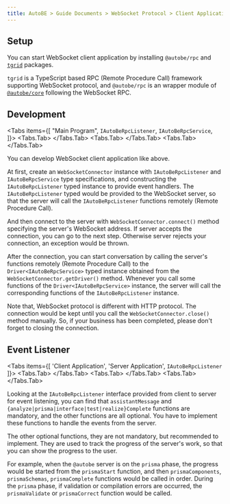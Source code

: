 ```yaml
---
title: AutoBE > Guide Documents > WebSocket Protocol > Client Application
---
```



## Setup

<AutoBeRpcClientSetupSnippet />

You can start WebSocket client application by installing `@autobe/rpc` and [`tgrid`](https://tgrid.com) packages.

`tgrid` is a TypeScript based RPC (Remote Procedure Call) framework supporting WebSocket protocol, and `@autobe/rpc` is an wrapper module of [`@autobe/core`](/docs/core) following the WebSocket RPC.

## Development

<Tabs items={[
  "Main Program", 
  <code>IAutoBeRpcListener</code>,
  <code>IAutoBeRpcService</code>,
]}>
  <Tabs.Tab>
    <LocalSource
      path="internals/website-examples/src/websocket/client/main.ts"
      filename="client/main.ts"
      showLineNumbers />
  </Tabs.Tab>
  <Tabs.Tab>
    <LocalSource
      path="packages/interface/src/rpc/IAutoBeRpcService.ts"
      filename="@autobe/interface/IAutoBeRpcService"
      showLineNumbers />
  </Tabs.Tab>
  <Tabs.Tab>
    <LocalSource
      path="packages/interface/src/rpc/IAutoBeRpcListener.ts"
      filename="@autobe/interface/IAutoBeRpcListener"
      showLineNumbers />
  </Tabs.Tab>
</Tabs>

You can develop WebSocket client application like above.

At first, create an `WebSocketConnector` instance with `IAutoBeRpcListener` and `IAutoBeRpcService` type specifications, and constructing the `IAutoBeRpcListener` typed instance to provide event handlers. The `IAutoBeRpcListener` typed would be provided to the WebSocket server, so that the server will call the `IAutoBeRpcListener` functions remotely (Remote Procedure Call).

And then connect to the server with `WebSocketConnector.connect()` method specifying the server's WebSocket address. If server accepts the connection, you can go to the next step. Otherwise server rejects your connection, an exception would be thrown.

After the connection, you can start conversation by calling the server's functions remotely (Remote Procedure Call) to the `Driver<IAutoBeRpcService>` typed instance obtained from the `WebSocketConnector.getDriver()` method. Whenever you call some functions of the `Driver<IAutoBeRpcService>` instance, the server will call the corresponding functions of the `IAutoBeRpcListener` instance.

Note that, WebSocket protocol is different with HTTP protocol. The connection would be kept until you call the `WebSocketConnector.close()` method manually. So, if your business has been completed, please don't forget to closing the connection.

## Event Listener
<Tabs items={[
  'Client Application', 
  'Server Application',
  <code>IAutoBeRpcListener</code>
]}>
  <Tabs.Tab>
    <LocalSource
      path="internals/website-examples/src/websocket/client/main.ts"
      filename="client/main.ts"
      showLineNumbers />
  </Tabs.Tab>
  <Tabs.Tab>
    <LocalSource
      path="internals/website-examples/src/websocket/nodejs/main.ts"
      filename="nodejs/main.ts"
      showLineNumbers />
  </Tabs.Tab>
  <Tabs.Tab>
    <RemoteSource
      url="https://raw.githubusercontent.com/wrtnlabs/autobe/refs/heads/main/packages/interface/src/rpc/IAutoBeRpcListener.ts"
      filename="@autobe/rpc/IAutoBeRpcListener"
      showLineNumbers />
  </Tabs.Tab>
</Tabs>

Looking at the `IAutoBeRpcListener` interface provided from client to server for event listening, you can find that `assistantMessage` and `{analyze|prisma|interface|test|realize}Complete` functions are mandatory, and the other functions are all optional. You have to implement these functions to handle the events from the server.

The other optional functions, they are not mandatory, but recommended to implement. They are used to track the progress of the server's work, so that you can show the progress to the user.

For example, when the `@autobe` server is on the `prisma` phase, the progress would be started from the `prismaStart` function, and then `prismaComponents`, `prismaSchemas`, `prismaComplete` functions would be called in order. During the `prisma` phase, if validation or compilation errors are occurred, the `prismaValidate` or `prismaCorrect` function would be called.